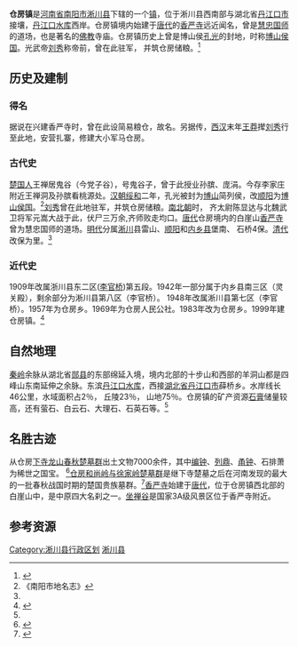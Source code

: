 {{中国乡镇级行政区
|城镇名称=仓房镇
|外文名称= 
|代表图像=
|所属国家={{CHN}}
|简称=
|设立始年= 
|行政区类别=镇
|区划= 
|全镇面积=153平方公里 
|总人口= 1.4万<sup>2008年</sup> 
|本土语言=南阳话
|电话区号=0377
|邮政编码=474480
|毗邻乡镇=[[香花镇|香花镇]] 
|官方网站= 
|pushpin_map=henan
|pushpin_map_caption=仓房镇在河南省的位置 
|latd=32 |latm=46 |lats=14.70 |latNS=N  
|longd=111 |longm=29 |longs=6.19 |longEW=E 
|}}
'''仓房镇'''是[[河南省|河南省]][[南阳市|南阳市]][[淅川县|淅川县]]下辖的一个[[镇|镇]]，位于淅川县西南部与湖北省[[丹江口市|丹江口市]]接壤，[[丹江口水库|丹江口水库]]西岸。仓房镇境内始建于[[唐代|唐代]]的[[香严寺_(淅川县)|香严寺]]远近闻名，曾是[[南阳慧忠|慧忠国师]]的道场，也是著名的[[佛教|佛教]]寺庙。仓房镇历史上曾是博山侯[[孔光|孔光]]的封地，时称[[博山县_(汉朝县份)|博山侯国]]。光武帝[[刘秀|刘秀]]称帝前，曾在此驻军， 并筑仓房储粮。<ref name="cfzjj">{{cite web|url=http://www.agri.com.cn/town/411326109000.htm|title=仓房镇简介|publisher=金农网|date=|language=zh-hans|deadurl=yes|archiveurl=https://web.archive.org/web/20150423063845/http://www.agri.com.cn/town/411326109000.htm|archivedate=2015-04-23|accessdate=2011-09-19}}</ref>

==历史及建制==
===得名===
据说在兴建香严寺时，曾在此设简易粮仓，故名。另据传，[[西汉|西汉]]末年[[王莽|王莽]]撵[[刘秀|刘秀]]行至此地，安营扎寨，修建大小军马仓房。

===古代史===
[[楚国|楚国人]]王禅居鬼谷（今党子谷），号鬼谷子，曾于此授业孙膑、庞涓。今存李家庄附近王禅洞及孙膑看桃源处。[[汉朝|汉朝]][[绥和|绥和]]二年，孔光被封为[[博山县|博山]]简列侯，改[[顺阳|顺阳]]为[[博山县_(汉朝县份)|博山侯国]]。<ref>《南阳市地名志》</ref>[[刘秀|刘秀]]曾在此地驻军，并筑仓房储粮。[[南北朝|南北朝]]时， 齐太尉陈显达与北魏武卫将军元嵩大战于此，伏尸三万余,齐师败走均口。[[唐代|唐代]]仓房境内的白崖山[[香严寺_(淅川县)|香严寺]]曾为慧忠国师的道场。[[明代|明代]]分属[[淅川|淅川]]县雷山、[[顺阳|顺阳]]和[[内乡县|内乡县]]堡南、 石桥4保。[[清代|清代]]改保为里。<ref name="cfzjj"/>

===近代史===
1909年改属浙川县东二区([[李官桥|李官桥]])第五段。1942年一部分属于内乡县南三区（灵关殿），剩余部分为淅川县第八区（李官桥）。 1948年改属淅川县第七区（李官桥）。1957年为仓房乡。1969年为仓房人民公社。1983年改为仓房乡。1999年建仓房镇。<ref>{{cite web|url=http://www.xcym.com/xzgk/cangfang.asp|title=仓房镇|publisher=淅川移民网|date=|language=zh-hans|deadurl=yes|archiveurl=https://web.archive.org/web/20100416225507/http://www.xcym.com/xzgk/cangfang.asp|archivedate=2010年4月16日|df=|accessdate=2011年9月19日}}</ref>

==自然地理==
[[秦岭|秦岭]]余脉从湖北省[[郧县|郧县]]的东部绵延入境，境内北部的十步山和西部的羊洞山都是四峰山东南延伸之余脉。东滨[[丹江口水库|丹江口水库]]，西接[[湖北省|湖北省]][[丹江口市|丹江口市]]薛桥乡。水岸线长46公里，水域面积占2％， 丘陵23％， 山地75％。仓房镇的矿产资源[[石膏|石膏]]储量较高，还有萤石、白云石、大理石、石英石等。<ref name="cfzjj"/>

==名胜古迹==
从仓房[[淅川下寺春秋楚墓群|下寺龙山春秋楚墓群]]出土文物7000余件，其中[[编钟|编钟]]、[[列鼎|列鼎]]、[[甬钟|甬钟]]、石排萧为稀世之国宝。 <ref>{{cite web|url=http://www.xinhuanet.com/chinanews/2009-05/07/content_16473480.htm|title=楚文物特展启运 河南博物院献出镇馆之宝|publisher=新华网|date=2009-05-07|language=zh-hans|accessdate=2011-09-19|archive-date=2016-03-04|archive-url=https://web.archive.org/web/20160304113132/http://www.xinhuanet.com/chinanews/2009-05/07/content_16473480.htm|dead-url=yes}}</ref>[[淅川和尚岭与徐家岭楚墓群|仓房和尚岭与徐家岭楚墓群]]是继下寺楚墓之后在河南发现的最大的一批春秋战国时期的楚国贵族墓群。<ref name="zgkgcm">{{cite web|url=http://www.kaogu.cn/cn/detail.asp?Productid=7741|title=淅川和尚岭与徐家岭楚墓|publisher=中国考古|date=2005-06-28|language=zh-hans|accessdate=2011-09-19|archive-date=2013-04-24|archive-url=https://archive.is/20130424152708/http://www.kaogu.cn/cn/detail.asp?Productid=7741|dead-url=no}}</ref>[[香严寺_(淅川县)|香严寺]]始建于[[唐代|唐代]]，位于仓房镇西北部的白崖山中，是中原四大名刹之一。[[坐禅谷|坐禅谷]]是国家3A级风景区位于香严寺附近。

{{丹江口水库旅游图}}

==参考资源==
{{reflist}}

{{淅川县行政区划}}

[[Category:淅川县行政区划|Category:淅川县行政区划]]
[[Category:南阳建制镇|淅川县]]